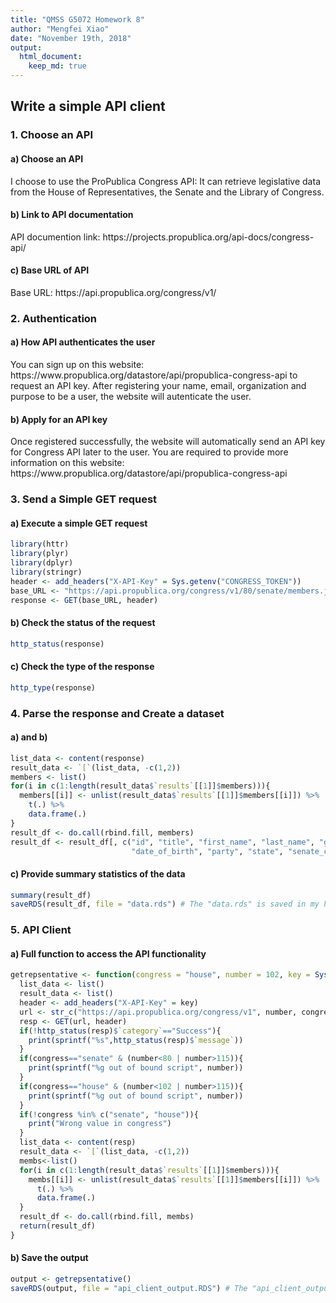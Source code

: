 ```yaml
---
title: "QMSS G5072 Homework 8"
author: "Mengfei Xiao"
date: "November 19th, 2018"
output: 
  html_document:
    keep_md: true
---
```




## Write a simple API client
### 1. Choose an API
#### a) Choose an API
I choose to use the ProPublica Congress API: It can retrieve legislative data from the House of Representatives, the Senate and the Library of Congress. 


#### b) Link to API documentation 
API documention link: https://projects.propublica.org/api-docs/congress-api/


#### c) Base URL of API
Base URL: https://api.propublica.org/congress/v1/




### 2. Authentication
#### a) How API authenticates the user
You can sign up on this website: https://www.propublica.org/datastore/api/propublica-congress-api to request an API key. After registering your name, email, organization and purpose to be a user, the website will autenticate the user.



#### b) Apply for an API key
Once registered successfully, the website will automatically send an API key for Congress API later to the user. You are required to provide more information on this website: https://www.propublica.org/datastore/api/propublica-congress-api




### 3. Send a Simple GET request
#### a) Execute a simple GET request
```r
library(httr)
library(plyr)
library(dplyr)
library(stringr)
header <- add_headers("X-API-Key" = Sys.getenv("CONGRESS_TOKEN"))
base_URL <- "https://api.propublica.org/congress/v1/80/senate/members.json"
response <- GET(base_URL, header)
```


#### b) Check the status of the request
```r
http_status(response)
```


#### c) Check the type of the response
```r
http_type(response)
```



### 4. Parse the response and Create a dataset
#### a) and b) 
```r
list_data <- content(response)
result_data <- `[`(list_data, -c(1,2))
members <- list()
for(i in c(1:length(result_data$`results`[[1]]$members))){
  members[[i]] <- unlist(result_data$`results`[[1]]$members[[i]]) %>% 
    t(.) %>% 
    data.frame(.)
}
result_df <- do.call(rbind.fill, members)
result_df <- result_df[, c("id", "title", "first_name", "last_name", "gender", 
                           "date_of_birth", "party", "state", "senate_class")]
```


#### c) Provide summary statistics of the data
```r
summary(result_df)
saveRDS(result_df, file = "data.rds") # The "data.rds" is saved in my hw08 file #
```



### 5. API Client
#### a) Full function to access the API functionality
```r
getrepsentative <- function(congress = "house", number = 102, key = Sys.getenv("CONGRESS_TOKEN")){
  list_data <- list()
  result_data <- list()
  header <- add_headers("X-API-Key" = key)
  url <- str_c("https://api.propublica.org/congress/v1", number, congress, "members.json", sep = "/")
  resp <- GET(url, header)
  if(!http_status(resp)$`category`=="Success"){
    print(sprintf("%s",http_status(resp)$`message`))
  }
  if(congress=="senate" & (number<80 | number>115)){
    print(sprintf("%g out of bound script", number))
  }
  if(congress=="house" & (number<102 | number>115)){
    print(sprintf("%g out of bound script", number))
  }
  if(!congress %in% c("senate", "house")){
    print("Wrong value in congress")
  }
  list_data <- content(resp)
  result_data <- `[`(list_data, -c(1,2))
  membs<-list()
  for(i in c(1:length(result_data$`results`[[1]]$members))){
    membs[[i]] <- unlist(result_data$`results`[[1]]$members[[i]]) %>% 
      t(.) %>% 
      data.frame(.)
  }
  result_df <- do.call(rbind.fill, membs)
  return(result_df)
}
```


#### b) Save the output
```r
output <- getrepsentative()
saveRDS(output, file = "api_client_output.RDS") # The "api_client_output.RDS" is saved in my hw08 file #
```

